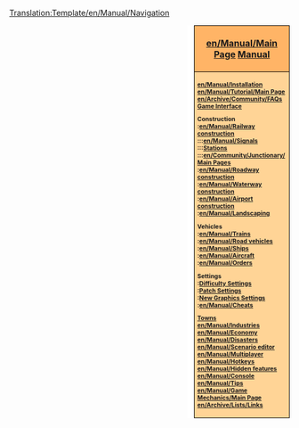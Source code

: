 <noinclude>[[Translation:Template/en/Manual/Navigation]]</noinclude><div style="float:right; padding-left:12px; background:#ffffff;">
<div style="width:160px; border:1px solid #000000; background:#ffb466; padding:5px; -moz-border-radius-topleft:5px; -moz-border-radius-topright:5px; font-size: 12pt;">
<center><strong><font size="3">[[en/Manual/Main Page]] [[en/Manual/Main Page|Manual]]</font></strong></center>
</div>
<div style="width:160px;  border:1px solid black; border-top-width: 0px; background:#ffd496; padding:5px; -moz-border-radius-bottomleft:5px; -moz-border-radius-bottomright:8px; font-size: 8pt;">
<strong>
[[en/Manual/Installation]]<br/>
[[en/Manual/Tutorial/Main Page]]<br/>
[[en/Archive/Community/FAQ]]s<br/>
[[en/Manual/Game interface|Game Interface]]

Construction<br/>
:[[en/Manual/Railway construction]]<br/>
:::[[en/Manual/Signals]]<br/>
:::[[en/Manual/Railway station|Stations]]<br/>
:::[[en/Community/Junctionary/Main Page]]s<br/>
:[[en/Manual/Roadway construction]]<br/>
:[[en/Manual/Waterway construction]]<br/>
:[[en/Manual/Airport construction]]<br/>
:[[en/Manual/Landscaping]]

Vehicles<br/>
:[[en/Manual/Trains]]<br/>
:[[en/Manual/Road vehicles]]<br/>
:[[en/Manual/Ships]]<br/>
:[[en/Manual/Aircraft]]<br/>
:[[en/Manual/Orders]]

Settings<br/>
:[[en/Archive/Manual/Settings/Difficulty|Difficulty Settings]]<br/>
:[[en/Community/Patches/Patches|Patch Settings]]<br/>
:[[en/Manual/NewGRF|New Graphics Settings]]<br/>
:[[en/Manual/Cheats]]

[[en/Manual/Towns|Towns]]<br/>
[[en/Manual/Industries]]<br/>
[[en/Manual/Economy]]<br/>
[[en/Manual/Disasters]]<br/>
[[en/Manual/Scenario editor]]<br/>
[[en/Manual/Multiplayer]]<br/>
[[en/Manual/Hotkeys]]<br/>
[[en/Manual/Hidden features]]<br/>
[[en/Manual/Console]]<br/>
[[en/Manual/Tips]]<br/>
[[en/Manual/Game Mechanics/Main Page]]<br/>
[[en/Archive/Lists/Links]]
</strong>
</div>
</div>